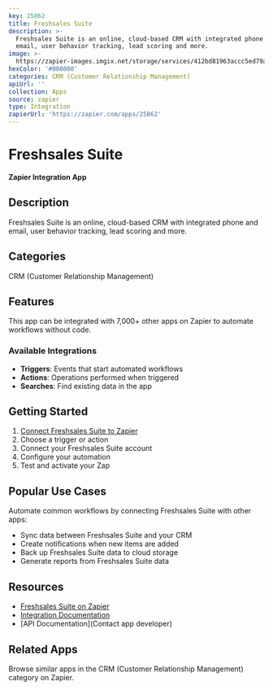 ```yaml
---
key: 25862
title: Freshsales Suite
description: >-
  Freshsales Suite is an online, cloud-based CRM with integrated phone and
  email, user behavior tracking, lead scoring and more.
image: >-
  https://zapier-images.imgix.net/storage/services/412bd81963accc5ed79adacab8453430.png?auto=format%2Ccompress&ixlib=python-3.0.0&q=50
hexColor: '#000000'
categories: CRM (Customer Relationship Management)
apiUrl: ''
collection: Apps
source: zapier
type: Integration
zapierUrl: 'https://zapier.com/apps/25862'
---
```

# Freshsales Suite

**Zapier Integration App**

## Description

Freshsales Suite is an online, cloud-based CRM with integrated phone and email, user behavior tracking, lead scoring and more.

## Categories

CRM (Customer Relationship Management)

## Features

This app can be integrated with 7,000+ other apps on Zapier to automate workflows without code.

### Available Integrations

- **Triggers**: Events that start automated workflows
- **Actions**: Operations performed when triggered
- **Searches**: Find existing data in the app

## Getting Started

1. [Connect Freshsales Suite to Zapier](https://zapier.com/apps/25862)
2. Choose a trigger or action
3. Connect your Freshsales Suite account
4. Configure your automation
5. Test and activate your Zap

## Popular Use Cases

Automate common workflows by connecting Freshsales Suite with other apps:

- Sync data between Freshsales Suite and your CRM
- Create notifications when new items are added
- Back up Freshsales Suite data to cloud storage
- Generate reports from Freshsales Suite data

## Resources

- [Freshsales Suite on Zapier](https://zapier.com/apps/25862)
- [Integration Documentation](https://zapier.com/apps/25862/integrations)
- [API Documentation](Contact app developer)

## Related Apps

Browse similar apps in the CRM (Customer Relationship Management) category on Zapier.
